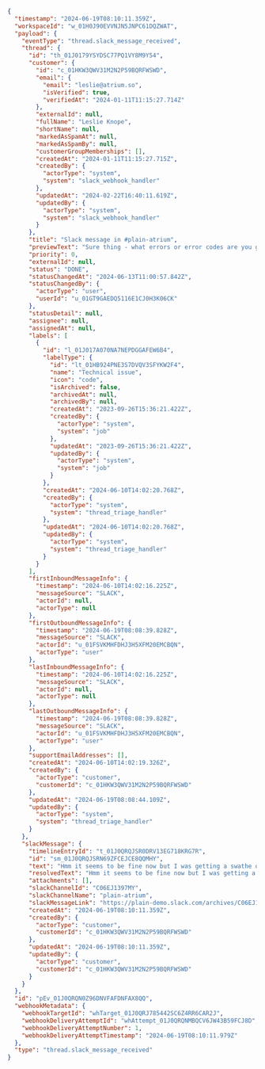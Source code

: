 ```json
{
  "timestamp": "2024-06-19T08:10:11.359Z",
  "workspaceId": "w_01H0J90EVVNJN5JNPC61DQZWAT",
  "payload": {
    "eventType": "thread.slack_message_received",
    "thread": {
      "id": "th_01J0179YSYDSC77PQ1VY8M9Y54",
      "customer": {
        "id": "c_01HKW3QWV31M2N2P59BQRFWSWD",
        "email": {
          "email": "leslie@atrium.so",
          "isVerified": true,
          "verifiedAt": "2024-01-11T11:15:27.714Z"
        },
        "externalId": null,
        "fullName": "Leslie Knope",
        "shortName": null,
        "markedAsSpamAt": null,
        "markedAsSpamBy": null,
        "customerGroupMemberships": [],
        "createdAt": "2024-01-11T11:15:27.715Z",
        "createdBy": {
          "actorType": "system",
          "system": "slack_webhook_handler"
        },
        "updatedAt": "2024-02-22T16:40:11.619Z",
        "updatedBy": {
          "actorType": "system",
          "system": "slack_webhook_handler"
        }
      },
      "title": "Slack message in #plain-atrium",
      "previewText": "Sure thing - what errors or error codes are you getting?",
      "priority": 0,
      "externalId": null,
      "status": "DONE",
      "statusChangedAt": "2024-06-13T11:00:57.842Z",
      "statusChangedBy": {
        "actorType": "user",
        "userId": "u_01GT9GAEDQ5116E1CJ0H3K06CK"
      },
      "statusDetail": null,
      "assignee": null,
      "assignedAt": null,
      "labels": [
        {
          "id": "l_01J017A070NA7NEPDGGAFEW6B4",
          "labelType": {
            "id": "lt_01HB924PNE3S7DVQV3SFYKW2F4",
            "name": "Technical issue",
            "icon": "code",
            "isArchived": false,
            "archivedAt": null,
            "archivedBy": null,
            "createdAt": "2023-09-26T15:36:21.422Z",
            "createdBy": {
              "actorType": "system",
              "system": "job"
            },
            "updatedAt": "2023-09-26T15:36:21.422Z",
            "updatedBy": {
              "actorType": "system",
              "system": "job"
            }
          },
          "createdAt": "2024-06-10T14:02:20.768Z",
          "createdBy": {
            "actorType": "system",
            "system": "thread_triage_handler"
          },
          "updatedAt": "2024-06-10T14:02:20.768Z",
          "updatedBy": {
            "actorType": "system",
            "system": "thread_triage_handler"
          }
        }
      ],
      "firstInboundMessageInfo": {
        "timestamp": "2024-06-10T14:02:16.225Z",
        "messageSource": "SLACK",
        "actorId": null,
        "actorType": null
      },
      "firstOutboundMessageInfo": {
        "timestamp": "2024-06-19T08:08:39.828Z",
        "messageSource": "SLACK",
        "actorId": "u_01FSVKMHFDHJ3H5XFM20EMCBQN",
        "actorType": "user"
      },
      "lastInboundMessageInfo": {
        "timestamp": "2024-06-10T14:02:16.225Z",
        "messageSource": "SLACK",
        "actorId": null,
        "actorType": null
      },
      "lastOutboundMessageInfo": {
        "timestamp": "2024-06-19T08:08:39.828Z",
        "messageSource": "SLACK",
        "actorId": "u_01FSVKMHFDHJ3H5XFM20EMCBQN",
        "actorType": "user"
      },
      "supportEmailAddresses": [],
      "createdAt": "2024-06-10T14:02:19.326Z",
      "createdBy": {
        "actorType": "customer",
        "customerId": "c_01HKW3QWV31M2N2P59BQRFWSWD"
      },
      "updatedAt": "2024-06-19T08:08:44.109Z",
      "updatedBy": {
        "actorType": "system",
        "system": "thread_triage_handler"
      }
    },
    "slackMessage": {
      "timelineEntryId": "t_01J0QRQJSR0DRV13EG718KRG7R",
      "id": "sm_01J0QRQJSRN69ZFCEJCE8QQMHY",
      "text": "Hmm it seems to be fine now but I was getting a swathe of 401s.",
      "resolvedText": "Hmm it seems to be fine now but I was getting a swathe of 401s.",
      "attachments": [],
      "slackChannelId": "C06EJ1397MY",
      "slackChannelName": "plain-atrium",
      "slackMessageLink": "https://plain-demo.slack.com/archives/C06EJ1397MY/p1718784609080089?thread_ts=1718028136.225979",
      "createdAt": "2024-06-19T08:10:11.359Z",
      "createdBy": {
        "actorType": "customer",
        "customerId": "c_01HKW3QWV31M2N2P59BQRFWSWD"
      },
      "updatedAt": "2024-06-19T08:10:11.359Z",
      "updatedBy": {
        "actorType": "customer",
        "customerId": "c_01HKW3QWV31M2N2P59BQRFWSWD"
      }
    }
  },
  "id": "pEv_01J0QRQN0Z96DNVFAFDNFAX8QQ",
  "webhookMetadata": {
    "webhookTargetId": "whTarget_01J0QRJ785442SC6Z4RR6CAR2J",
    "webhookDeliveryAttemptId": "whAttempt_01J0QRQNMBQCV6JW43B59FCJ8D",
    "webhookDeliveryAttemptNumber": 1,
    "webhookDeliveryAttemptTimestamp": "2024-06-19T08:10:11.979Z"
  },
  "type": "thread.slack_message_received"
}
```
